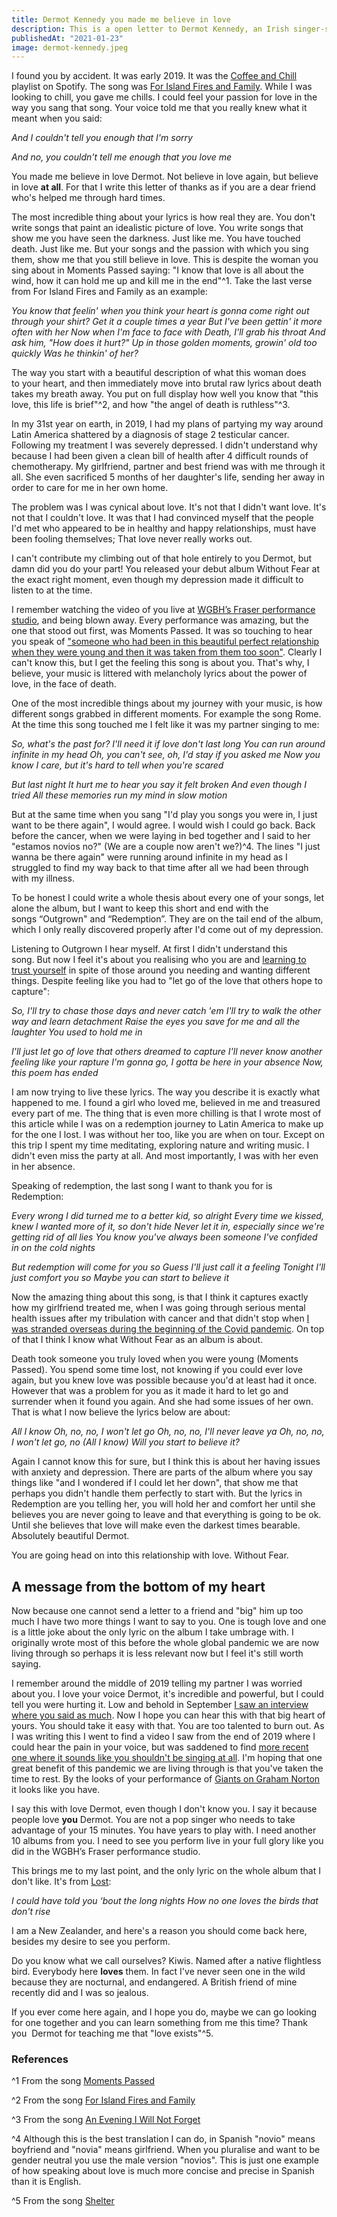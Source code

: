 ```yaml
---
title: Dermot Kennedy you made me believe in love
description: This is a open letter to Dermot Kennedy, an Irish singer-songwriter who has had a great influence on me in regards to love.
publishedAt: "2021-01-23"
image: dermot-kennedy.jpeg
---
```


I found you by accident. It was early 2019. It was the [Coffee and Chill](https://open.spotify.com/playlist/37i9dQZF1DXa1BeMIGX5Du) playlist on Spotify. The song was [For Island Fires and Family](https://www.youtube.com/watch?v=8EfE4W60VoA). While I was looking to chill, you gave me chills. I could feel your passion for love in the way you sang that song. Your voice told me that you really knew what it meant when you said:

*And I couldn't tell you enough that I'm sorry*

*And no, you couldn't tell me enough that you love me*

You made me believe in love Dermot. Not believe in love again, but believe in love **at all**. For that I write this letter of thanks as if you are a dear friend who's helped me through hard times.

The most incredible thing about your lyrics is how real they are. You don't write songs that paint an idealistic picture of love. You write songs that show me you have seen the darkness. Just like me. You have touched death. Just like me. But your songs and the passion with which you sing them, show me that you still believe in love. This is despite the woman you sing about in Moments Passed saying: "I know that love is all about the wind, how it can hold me up and kill me in the end"^1. Take the last verse from For Island Fires and Family as an example:

*You know that feelin' when you think your heart is gonna come right out through your shirt?*
*Get it a couple times a year*
*But I've been gettin' it more often with her*
*Now when I'm face to face with Death, I'll grab his throat*
*And ask him, "How does it hurt?"*
*Up in those golden moments, growin' old too quickly*
*Was he thinkin' of her?*

The way you start with a beautiful description of what this woman does to your heart, and then immediately move into brutal raw lyrics about death takes my breath away. You put on full display how well you know that "this love, this life is brief"^2, and how "the angel of death is ruthless"^3.

In my 31st year on earth, in 2019, I had my plans of partying my way around Latin America shattered by a diagnosis of stage 2 testicular cancer. Following my treatment I was severely depressed. I didn't understand why because I had been given a clean bill of health after 4 difficult rounds of chemotherapy. My girlfriend, partner and best friend was with me through it all. She even sacrificed 5 months of her daughter's life, sending her away in order to care for me in her own home.

The problem was I was cynical about love. It's not that I didn't want love. It's not that I couldn't love. It was that I had convinced myself that the people I'd met who appeared to be in healthy and happy relationships, must have been fooling themselves; That love never really works out. 

I can't contribute my climbing out of that hole entirely to you Dermot, but damn did you do your part! You released your debut album Without Fear at the exact right moment, even though my depression made it difficult to listen to at the time.

I remember watching the video of you live at [WGBH’s Fraser performance studio](https://www.youtube.com/watch?v=fPeb3WDmQqM), and being blown away. Every performance was amazing, but the one that stood out first, was Moments Passed. It was so touching to hear you speak of ["someone who had been in this beautiful perfect relationship when they were young and then it was taken from them too soon"](https://youtu.be/fPeb3WDmQqM?t=825). Clearly I can't know this, but I get the feeling this song is about you. That's why, I believe, your music is littered with melancholy lyrics about the power of love, in the face of death.

One of the most incredible things about my journey with your music, is how different songs grabbed in different moments. For example the song Rome. At the time this song touched me I felt like it was my partner singing to me:

*So, what's the past for? I'll need it if love don't last long*
*You can run around infinite in my head*
*Oh, you can't see, oh, I'd stay if you asked me*
*Now you know I care, but it's hard to tell when you're scared*

*But last night*
*It hurt me to hear you say it felt broken*
*And even though I tried*
*All these memories run my mind in slow motion*

But at the same time when you sang "I'd play you songs you were in, I just want to be there again", I would agree. I would wish I could go back. Back before the cancer, when we were laying in bed together and I said to her "estamos novios no?" (We are a couple now aren't we?)^4. The lines "I just wanna be there again" were running around infinite in my head as I struggled to find my way back to that time after all we had been through with my illness.

To be honest I could write a whole thesis about every one of your songs, let alone the album, but I want to keep this short and end with the songs “Outgrown" and “Redemption”. They are on the tail end of the album, which I only really discovered properly after I'd come out of my depression. 

Listening to Outgrown I hear myself. At first I didn't understand this song. But now I feel it's about you realising who you are and [learning to trust yourself](https://youtu.be/setBh1kdhqQ?t=93) in spite of those around you needing and wanting different things. Despite feeling like you had to "let go of the love that others hope to capture":

*So, I'll try to chase those days and never catch 'em*
*I'll try to walk the other way and learn detachment*
*Raise the eyes you save for me and all the laughter*
*You used to hold me in*

*I'll just let go of love that others dreamed to capture*
*I'll never know another feeling like your rapture*
*I'm gonna go, I gotta be here in your absence*
*Now, this poem has ended*

I am now trying to live these lyrics. The way you describe it is exactly what happened to me. I found a girl who loved me, believed in me and treasured every part of me. The thing that is even more chilling is that I wrote most of this article while I was on a redemption journey to Latin America to make up for the one I lost. I was without her too, like you are when on tour. Except on this trip I spent my time meditating, exploring nature and writing music. I didn't even miss the party at all. And most importantly, I was with her even in her absence.

Speaking of redemption, the last song I want to thank you for is Redemption:

*Every wrong I did turned me to a better kid, so alright*
*Every time we kissed, knew I wanted more of it, so don't hide*
*Never let it in, especially since we're getting rid of all lies*
*You know you've always been someone I've confided in on the cold nights*


*But redemption will come for you so*
*Guess I'll just call it a feeling*
*Tonight I'll just comfort you so*
*Maybe you can start to believe it*

Now the amazing thing about this song, is that I think it captures exactly how my girlfriend treated me, when I was going through serious mental health issues after my tribulation with cancer and that didn't stop when [I was stranded overseas during the beginning of the Covid pandemic](https://sethreid.co.nz/stuck-foreign-country-pandemic/). On top of that I think I know what Without Fear as an album is about.

Death took someone you truly loved when you were young (Moments Passed). You spend some time lost, not knowing if you could ever love again, but you knew love was possible because you'd at least had it once. However that was a problem for you as it made it hard to let go and surrender when it found you again. And she had some issues of her own. That is what I now believe the lyrics below are about:

*All I know* 
*Oh, no, no, I won't let go* 
*Oh, no, no, I'll never leave ya* 
*Oh, no, no, I won't let go, no (All I know)* 
*Will you start to believe it?* 

Again I cannot know this for sure, but I think this is about her having issues with anxiety and depression. There are parts of the album where you say things like "and I wondered if I could let her down", that show me that perhaps you didn't handle them perfectly to start with. But the lyrics in Redemption are you telling her, you will hold her and comfort her until she believes you are never going to leave and that everything is going to be ok. Until she believes that love will make even the darkest times bearable. Absolutely beautiful Dermot. 

You are going head on into this relationship with love. Without Fear.

## A message from the bottom of my heart

Now because one cannot send a letter to a friend and "big" him up too much I have two more things I want to say to you. One is tough love and one is a little joke about the only lyric on the album I take umbrage with. I originally wrote most of this before the whole global pandemic we are now living through so perhaps it is less relevant now but I feel it's still worth saying.

I remember around the middle of 2019 telling my partner I was worried about you. I love your voice Dermot, it's incredible and powerful, but I could tell you were hurting it. Low and behold in September [I saw an interview where you said as much](https://youtu.be/hK--8fP5c1M?t=25). Now I hope you can hear this with that big heart of yours. You should take it easy with that. You are too talented to burn out. As I was writing this I went to find a video I saw from the end of 2019 where I could hear the pain in your voice, but was saddened to find [more recent one where it sounds like you shouldn't be singing at all](https://youtu.be/BfQq4DUb4YU). I'm hoping that one great benefit of this pandemic we are living through is that you've taken the time to rest. By the looks of your performance of [Giants on Graham Norton](https://www.youtube.com/watch?v=TKWxEetgyAI) it looks like you have.

I say this with love Dermot, even though I don't know you. I say it because people love **you** Dermot. You are not a pop singer who needs to take advantage of your 15 minutes. You have years to play with. I need another 10 albums from you. I need to see you perform live in your full glory like you did in the WGBH’s Fraser performance studio.

This brings me to my last point, and the only lyric on the whole album that I don't like. It's from [Lost](https://www.youtube.com/watch?v=oK9wqtAwnoE):

*I could have told you ‘bout the long nights*
*How no one loves the birds that don't rise*

I am a New Zealander, and here's a reason you should come back here, besides my desire to see you perform. 

Do you know what we call ourselves? Kiwis. Named after a native flightless bird. Everybody here **loves** them. In fact I've never seen one in the wild because they are nocturnal, and endangered. A British friend of mine recently did and I was so jealous.

If you ever come here again, and I hope you do, maybe we can go looking for one together and you can learn something from me this time? Thank you  Dermot for teaching me that "love exists"^5.

### References

^1 From the song [Moments Passed](https://www.youtube.com/watch?v=0njhBp4ePCk)

^2 From the song [For Island Fires and Family](https://www.youtube.com/watch?v=8EfE4W60VoA)

^3 From the song [An Evening I Will Not Forget](https://www.youtube.com/watch?v=s0Z0S6V0VaQ)

^4 Although this is the best translation I can do, in Spanish "novio" means boyfriend and "novia" means girlfriend. When you pluralise and want to be gender neutral you use the male version "novios". This is just one example of how speaking about love is much more concise and precise in Spanish than it is English.<br/>

^5 From the song [Shelter](https://www.youtube.com/watch?v=efhSV8HMRDQ)
